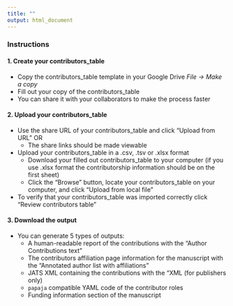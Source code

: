 ```yaml
---
title: ""
output: html_document
---
```


### Instructions

#### 1. Create your contributors_table
* Copy the contributors_table template in your Google Drive _File -> Make a copy_
* Fill out your copy of the contributors_table
+ You can share it with your collaborators to make the process faster

#### 2. Upload your contributors_table
* Use the share URL of your contributors_table and click "Upload from URL" OR
  - The share links should be made viewable
* Upload your contributors_table in a .csv, .tsv or .xlsx format
  - Download your filled out contributors_table to your computer (if you use .xlsx format the contributorship information should be on the first sheet)
  - Click the “Browse” button, locate your contributors_table on your computer, and click "Upload from local file"
* To verify that your contributors_table was imported correctly click “Review contributors table”
  
#### 3. Download the output
* You can generate 5 types of outputs:
  - A human-readable report of the contributions with the "Author Contributions text"
  - The contributors affiliation page information for the manuscript with the "Annotated author list with affiliations"
  - JATS XML containing the contributions with the “XML (for publishers only)
  - `papaja` compatible YAML code of the contributor roles
  - Funding information section of the manuscript